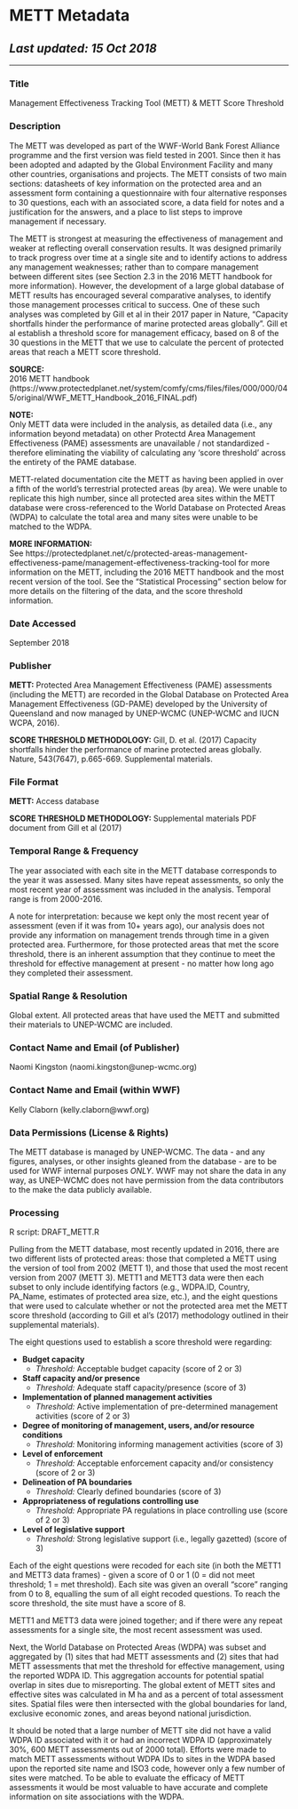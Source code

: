 # METT Metadata
## _Last updated: 15 Oct 2018_
___

### Title
Management Effectiveness Tracking Tool (METT) & METT Score Threshold

### Description

The METT was developed as part of the WWF-World Bank Forest Alliance programme and the first version was field tested in 2001. Since then it has been adopted and adapted by the Global Environment Facility and many other countries, organisations and projects. The METT consists of two main sections: datasheets of key information on the protected area and an assessment form containing a questionnaire with four alternative responses to 30 questions, each with an associated score, a data field for notes and a justification for the answers, and a place to list steps to improve management if necessary.

The METT is strongest at measuring the effectiveness of management and weaker at reflecting overall conservation results. It was designed primarily to track progress over time at a single site and to identify actions to address any management weaknesses; rather than to compare management between different sites (see Section 2.3 in the 2016 METT handbook for more information). However, the development of a large global database of METT results has encouraged several comparative analyses, to identify those management processes critical to success. One of these such analyses was completed by Gill et al in their 2017 paper in Nature, "Capacity shortfalls hinder the performance of marine protected areas globally".  Gill et al establish a threshold score for management efficacy, based on 8 of the 30 questions in the METT that we use to calculate the percent of protected areas that reach a METT score threshold. 

__SOURCE:__  
2016 METT handbook (https://www.protectedplanet.net/system/comfy/cms/files/files/000/000/045/original/WWF_METT_Handbook_2016_FINAL.pdf)

__NOTE:__  
Only METT data were included in the analysis, as detailed data (i.e., any information beyond metadata) on other Protectd Area Management Effectiveness (PAME) assessments are unavailable / not standardized - therefore eliminating the viability of calculating any 'score threshold' across the entirety of the PAME database. 

METT-related documentation cite the METT as having been applied in over a fifth of the world's terrestrial protected areas (by area).  We were unable to replicate this high number, since all protected area sites within the METT database were cross-referenced to the World Database on Protected Areas (WDPA) to calculate the total area and many sites were unable to be matched to the WDPA.

__MORE INFORMATION:__  
See https://protectedplanet.net/c/protected-areas-management-effectiveness-pame/management-effectiveness-tracking-tool for more information on the METT, including the 2016 METT handbook and the most recent version of the tool. See the "Statistical Processing" section below for more details on the filtering of the data, and the score threshold information.

### Date Accessed  
September 2018 

### Publisher  
__METT:__ Protected Area Management Effectiveness (PAME) assessments (including the METT) are recorded in the Global Database on Protected Area Management Effectiveness (GD-PAME) developed by the University of Queensland and now managed by UNEP-WCMC (UNEP-WCMC and IUCN WCPA, 2016). 

__SCORE THRESHOLD METHODOLOGY:__ Gill, D. et al. (2017) Capacity shortfalls hinder the performance of marine protected areas globally. Nature, 543(7647), p.665-669. Supplemental materials.

### File Format  
__METT:__ Access database 

__SCORE THRESHOLD METHODOLOGY:__ Supplemental materials PDF document from Gill et al (2017)

### Temporal Range & Frequency
The year associated with each site in the METT database corresponds to the year it was assessed. Many sites have repeat assessments, so only the most recent year of assessment was included in the analysis.  Temporal range is from 2000-2016.  

A note for interpretation: because we kept only the most recent year of assessment (even if it was from 10+ years ago), our analysis does not provide any information on management trends through time in a given protected area.  Furthermore, for those protected areas that met the score threshold, there is an inherent assumption that they continue to meet the threshold for effective management at present - no matter how long ago they completed their assessment.

### Spatial Range & Resolution
Global extent.  All protected areas that have used the METT and submitted their materials to UNEP-WCMC are included. 

### Contact Name and Email (of Publisher)
Naomi Kingston (naomi.kingston@unep-wcmc.org) 

### Contact Name and Email (within WWF)
Kelly Claborn (kelly.claborn@wwf.org)

### Data Permissions (License & Rights)

The METT database is managed by UNEP-WCMC.  The data - and any figures, analyses, or other insights gleaned from the database - are to be used for WWF internal purposes _ONLY_.  WWF may not share the data in any way, as UNEP-WCMC does not have permission from the data contributors to the make the data publicly available. 

###  Processing  

R script: DRAFT_METT.R


Pulling from the METT database, most recently updated in 2016, there are two different lists of protected areas:  those that completed a METT using the version of tool from 2002 (METT 1), and those that used the most recent version from 2007 (METT 3).  METT1 and METT3 data were then each subset to only include identifying factors (e.g., WDPA.ID, Country, PA_Name, estimates of protected area size, etc.), and the eight questions that were used to calculate whether or not the protected area met the METT score threshold (according to Gill et al's (2017) methodology outlined in their supplemental materials).  

The eight questions used to establish a score threshold were regarding:

  * __Budget capacity__ 
      * _Threshold:_ Acceptable budget capacity (score of 2 or 3)
  * __Staff capacity and/or presence__
      * _Threshold:_ Adequate staff capacity/presence (score of 3)
  * __Implementation of planned management activities__ 
      * _Threshold:_ Active implementation of pre-determined management activities (score of 2 or 3)
  * __Degree of monitoring of management, users, and/or resource conditions__ 
      * _Threshold:_ Monitoring informing management activities (score of 3)
  * __Level of enforcement__ 
      * _Threshold:_ Acceptable enforcement capacity and/or consistency (score of 2 or 3)
  * __Delineation of PA boundaries__ 
      * _Threshold:_ Clearly defined boundaries (score of 3)
  * __Appropriateness of regulations controlling use__ 
      * _Threshold:_ Appropriate PA regulations in place controlling use (score of 2 or 3)
  * __Level of legislative support__ 
      * _Threshold:_ Strong legislative support (i.e., legally gazetted) (score of 3)  
    
Each of the eight questions were recoded for each site (in both the METT1 and METT3 data frames) - given a score of 0 or 1 (0 = did not meet threshold; 1 = met threshold).  Each site was given an overall "score" ranging from 0 to 8, equalling the sum of all eight recoded questions.  To reach the score threshold, the site must have a score of 8.  

METT1 and METT3 data were joined together; and if there were any repeat assessments for a single site, the most recent assessment was used.  

Next, the World Database on Protected Areas (WDPA) was subset and aggregated by (1) sites that had METT assessments and (2) sites that had METT assessments that met the threshold for effective management, using the reported WDPA ID. This aggregation accounts for potential spatial overlap in sites due to misreporting. The global extent of METT sites and effective sites was calculated in M ha and as a percent of total assessment sites. Spatial files were then intersected with the global boundaries for land, exclusive economic zones, and areas beyond national jurisdiction. 

It should be noted that a large number of METT site did not have a valid WDPA ID associated with it or had an incorrect WDPA ID (approximately 30%, 600 METT assessments out of 2000 total). Efforts were made to match METT assessments without WDPA IDs to sites in the WDPA based upon the reported site name and ISO3 code, however only a few number of sites were matched. To be able to evaluate the efficacy of METT assessments it would be most valuable to have accurate and complete information on site associations with the WDPA.   

 




